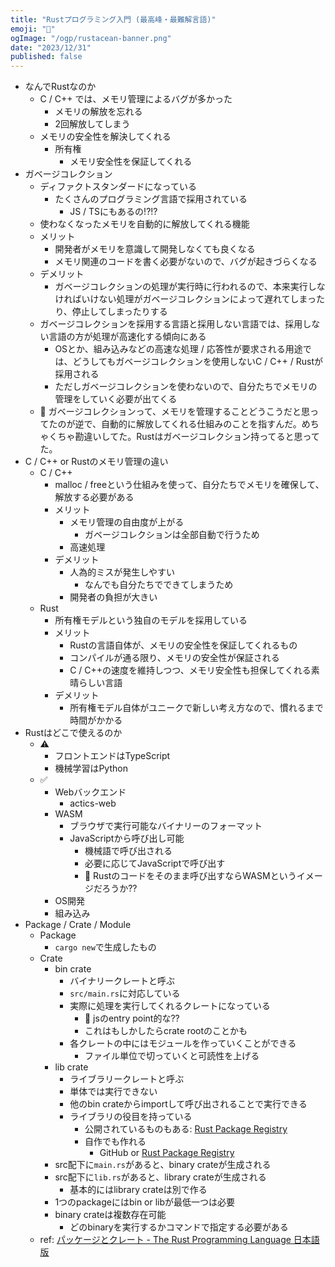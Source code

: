 ```yaml
---
title: "Rustプログラミング入門 (最高峰・最難解言語)"
emoji: "🦀"
ogImage: "/ogp/rustacean-banner.png"
date: "2023/12/31"
published: false
---
```


- なんでRustなのか
  - C / C++ では、メモリ管理によるバグが多かった
    - メモリの解放を忘れる
    - 2回解放してしまう
  - メモリの安全性を解決してくれる
    - 所有権
      - メモリ安全性を保証してくれる
- ガベージコレクション
  - ディファクトスタンダードになっている
    - たくさんのプログラミング言語で採用されている
      - JS / TSにもあるの!?!?
  - 使わなくなったメモリを自動的に解放してくれる機能
  - メリット
    - 開発者がメモリを意識して開発しなくても良くなる
    - メモリ関連のコードを書く必要がないので、バグが起きづらくなる
  - デメリット
    - ガベージコレクションの処理が実行時に行われるので、本来実行しなければいけない処理がガベージコレクションによって遅れてしまったり、停止してしまったりする
  - ガベージコレクションを採用する言語と採用しない言語では、採用しない言語の方が処理が高速化する傾向にある
    - OSとか、組み込みなどの高速な処理 / 応答性が要求される用途では、どうしてもガベージコレクションを使用しないC / C++ / Rustが採用される
    - ただしガベージコレクションを使わないので、自分たちでメモリの管理をしていく必要が出てくる
  - 📝 ガベージコレクションって、メモリを管理することどうこうだと思ってたのが逆で、自動的に解放してくれる仕組みのことを指すんだ。めちゃくちゃ勘違いしてた。Rustはガベージコレクション持ってると思ってた。
- C / C++ or Rustのメモリ管理の違い
  - C / C++
    - malloc / freeという仕組みを使って、自分たちでメモリを確保して、解放する必要がある
    - メリット
      - メモリ管理の自由度が上がる
        - ガベージコレクションは全部自動で行うため
      - 高速処理
    - デメリット
      - 人為的ミスが発生しやすい
        - なんでも自分たちでできてしまうため
      - 開発者の負担が大きい
  - Rust
    - 所有権モデルという独自のモデルを採用している
    - メリット
      - Rustの言語自体が、メモリの安全性を保証してくれるもの
      - コンパイルが通る限り、メモリの安全性が保証される
      - C / C++の速度を維持しつつ、メモリ安全性も担保してくれる素晴らしい言語
    - デメリット
      - 所有権モデル自体がユニークで新しい考え方なので、慣れるまで時間がかかる
- Rustはどこで使えるのか
  - ⚠️
    - フロントエンドはTypeScript
    - 機械学習はPython
  - ✅
    - Webバックエンド
      - actics-web
    - WASM
      - ブラウザで実行可能なバイナリーのフォーマット
      - JavaScriptから呼び出し可能
        - 機械語で呼び出される
        - 必要に応じてJavaScriptで呼び出す
        - 📝 Rustのコードをそのまま呼び出すならWASMというイメージだろうか??
    - OS開発
    - 組み込み
- Package / Crate / Module
  - Package
    - `cargo new`で生成したもの
  - Crate
    - bin crate
      - バイナリークレートと呼ぶ
      - `src/main.rs`に対応している
      - 実際に処理を実行してくれるクレートになっている
        - 📝 jsのentry point的な??
        - これはもしかしたらcrate rootのことかも
      - 各クレートの中にはモジュールを作っていくことができる
        - ファイル単位で切っていくと可読性を上げる
    - lib crate
      - ライブラリークレートと呼ぶ
      - 単体では実行できない
      - 他のbin crateからimportして呼び出されることで実行できる
      - ライブラリの役目を持っている
        - 公開されているものもある: [Rust Package Registry](https://crates.io/)
        - 自作でも作れる
          - GitHub or [Rust Package Registry](https://crates.io/)
    - src配下に`main.rs`があると、binary crateが生成される
    - src配下に`lib.rs`があると、library crateが生成される
      - 基本的にはlibrary crateは別で作る
    - 1つのpackageにはbin or libが最低一つは必要
    - binary crateは複数存在可能
      - どのbinaryを実行するかコマンドで指定する必要がある
  - ref: [パッケージとクレート - The Rust Programming Language 日本語版](https://doc.rust-jp.rs/book-ja/ch07-01-packages-and-crates.html)
